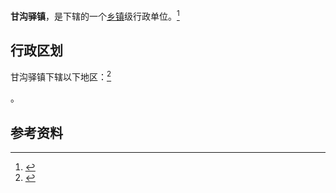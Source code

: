{{中国乡级行政区|62/04/22/105/000}}

'''甘沟驿镇'''，是{{PRC admin/fullname|62/04/22/105/000|3}}下辖的一个[[乡镇|乡镇]]级行政单位。<ref>{{PRC admin/ref sgc|{{PRC admin/parent|62/04/22/105/000}}}}</ref>

== 行政区划 ==

甘沟驿镇下辖以下地区：<ref>{{PRC admin/ref sgc|62/04/22/105/000}}</ref>

{{PRC admin/children|62/04/22/105/000}}。

== 参考资料 ==

{{reflist}}

{{行政区划小作品}}
{{PRC admin/navcat|62/04/22/105/000}}